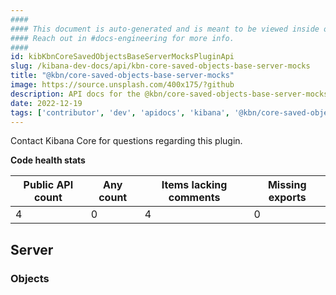 ```yaml
---
####
#### This document is auto-generated and is meant to be viewed inside our experimental, new docs system.
#### Reach out in #docs-engineering for more info.
####
id: kibKbnCoreSavedObjectsBaseServerMocksPluginApi
slug: /kibana-dev-docs/api/kbn-core-saved-objects-base-server-mocks
title: "@kbn/core-saved-objects-base-server-mocks"
image: https://source.unsplash.com/400x175/?github
description: API docs for the @kbn/core-saved-objects-base-server-mocks plugin
date: 2022-12-19
tags: ['contributor', 'dev', 'apidocs', 'kibana', '@kbn/core-saved-objects-base-server-mocks']
---
```




Contact Kibana Core for questions regarding this plugin.

**Code health stats**

| Public API count  | Any count | Items lacking comments | Missing exports |
|-------------------|-----------|------------------------|-----------------|
| 4 | 0 | 4 | 0 |

## Server

### Objects
<DocDefinitionList data={kbnCoreSavedObjectsBaseServerMocksObj.server.objects}/>

